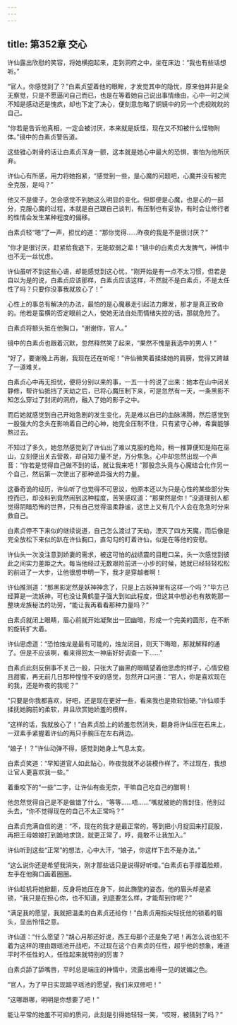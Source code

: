 ```yaml
---
---
---
```

title: 第352章 交心
---





许仙露出欣慰的笑容，将她横抱起来，走到洞府之中，坐在床边：“我也有些话想听。”

“官人，你感觉到了？”白素贞望着他的眼眸，才发觉其中的隐忧，原来他并非是全无察觉，只是不愿逼问自己而已，也是在等着她自己说出事情缘由，心中一时之间不知是感动还是愧疚，却也下定了决心，便刻意忽略了铜镜中的另一个虎视眈眈的自己。

“你若是告诉他真相，一定会被讨厌，本来就是妖怪，现在又不知被什么怪物附体。”镜中的白素贞警告道。

这些锥心刺骨的话让白素贞浑身一颤，这本就是她心中最大的恐惧，害怕为他所厌弃。

许仙心有所感，用力将她抱紧，“感觉到一些，是心魔的问题吧，心魔并没有被完全克服，是吗？”

他又不是傻子，怎会感觉不到她这么明显的变化。但即便是心魔，也是心的一部分，克服心魔的过程，本就是自己跟自己谈判，有压制也有妥协，有时会让修行者的性情会发生某种程度的偏移。

白素贞轻“嗯”了一声，担忧的道：“那你觉得……昨夜的我是不是很讨厌？”

“你才是很讨厌，赶紧给我退下，无能软弱之辈！”镜中的白素贞大发脾气，神情中也不无一丝忧虑。

许仙虽听不到这些心语，却能感觉到这心忧，“刚开始是有一点不太习惯，但若是自以为是的说，白素贞应该那样，白素贞应该这样，不然就不是白素贞，不是太任性了吗？只要你没事我就放心了！”

心性上的事总有解决的办法，最怕的是心魔暴走引起法力爆发，那才是真正致命的。他若是蛮横的否定眼前之人，使她无法自处而情绪失控的话，那就危险了。

白素贞将额头抵在他胸口，“谢谢你，官人。”

镜中的白素贞也跟着沉默，忽然释然笑了起来，“果然不愧是我选中的男人！”

“好了，要谢晚上再谢，我现在还在听呢！”许仙微笑着揉揉她的肩膀，觉得又跨越了一道难关。

白素贞心中再无担忧，便将分别以来的事，一五一十的说了出来：她本在山中闭关静修，帮许仙抵挡了天劫之后，已将心魔压制下来，可是忽然有一天，一条黑影不知怎么穿过了封闭的洞府，融入了她的影子之中。

而后她就感觉到自己开始急剧的发生变化，先是难以自已的血脉沸腾，然后感觉到一股强大的念头在影响着自己的心神，她完全压制不住，只有紧守心神，希冀能够熬过去。

不知过了多久，她忽然感觉到了许仙出了难以克服的危险，稍一推算便知是陷在巫山，立刻便出关去营救，却自知力量不足，万分焦急。心中却忽然出现一个声音：“你若是觉得自己做不到的话，就让我来吧！”那股念头竟与心魔结合化作另一个自己，然后第一次使出了那种诡异强大的力量。

这番奇诡的经历，许仙听了也觉得不可思议，他原本还以为只是心性的某些部分失控而已，却没料到竟然闹到这种程度，苦笑感叹道：“那果然是你！”没道理别人都觉得阴暗恐怖的世界，只有自己觉得温柔静谧，这世上又有几个人会在危急时分来救自己。

白素贞停不下来似的继续说道，自己怎么渡过了天劫，湮灭了四方天魔，而后像是完全放松下来似的趴在许仙胸口，直勾勾的盯着许仙，似是在等他的安慰。

许仙头一次没注意到娇妻的需求，被这可怕的战绩震的目瞪口呆，头一次感觉到彼此之间实力差距之大。每当他经过无数艰险前进一小步的时候，她就已经轻轻松松的前进了一大步，让他很想申明一下，我才是穿越者啊！

许仙推测道：“那黑影定然是妖神神念了，只是上古妖神里有这样一个吗？”毕方已经算是一流妖神，可也没让黄鹤童子强大到如此程度，但这其中想必也有敖乾那一整块龙族秘法的功劳，“能让我再看看那种力量吗？”

白素贞就闭上眼睛，眉心前就开始凝聚出一团幽暗，形成一个完美的圆形，在不断的旋转扩大着。

许仙思虑道：“恐怕烛龙是最有可能的，烛龙闭目，则天下晦暗，那就解释的通了。但是不应该啊，看来得回太一神庙好好调查一下……”

白素贞此刻反倒事不关己一般，只张大了幽黑的眼睛望着他思虑的样子，心情安稳且甜蜜，再无前几日那种惶惶不安的感觉，忽然开口问道：“官人，你是喜欢现在的我，还是昨夜的我呢？”

“只要是你我都喜欢，好吧，还是现在更好一些，看来我也是欺软怕硬。”许仙顺手揉抚她胸前的柔软，并且欣赏她娇羞的模样。

“这样的话，我就放心了！”白素贞脸上的娇羞忽然消失，翻身将许仙压在石床上，一双素手紧握着许仙的两只手腕压在左右两边。

“娘子！？”许仙动弹不得，感觉到她身上气息太变。

白素贞笑道：“早知道官人如此贴心，昨夜我就不必装模作样了。不过现在，我想让官人更喜欢我一些。”

着重咬下的“一些”二字，让许仙有些无奈，干嘛自己吃自己的醋啊！

他忽然觉得自己是不是做错了什么，“等等……唔……”嘴就被她的唇封住，他别过头去，“你不觉得现在的自己不太正常吗？”

白素贞充满自信的道：“不，现在的我才是最正常的，等到把小月捉回来打屁股，再把王母娘娘打到跪地求饶，就更正常了，哼，竟敢不让我加入。”

许仙听到这些“正常”的想法，心中大汗，“娘子，你这样下去不是办法。”

“这么说你还是希望我消失，刚才那些话只是说得好听喽。”白素贞右手撑着脸颊，左手在他胸口画着圈圈。

许仙趁机将她掀翻，反身将她压在身下，如此旖旎的姿态，他的眉头却是紧锁，“我只是在担心你，也不知道，到底要怎么样，才能帮到你呢？”

“满足我的愿望，我就把温柔的白素贞还给你！”白素贞用指尖轻抚他的锁着的眉头，显出怜惜之意。

许仙道：“什么愿望？”胡心月那还好说，西王母那个还是免了吧！再怎么说也犯不着为这样的理由跟瑶池开战吧，不过现在这个白素贞的任性，超乎他的想象，难道平时不任性的人，任性起来就特别的厉害？

白素贞舔了舔嘴唇，平时总是端庄的神情中，流露出难得一见的妩媚之色。

“官人，为了早日实现踏平瑶池的愿望，我们来双修吧！”

“这哪跟哪，明明是你想要了吧！”

能让平常的她羞不可抑的质问，此刻是引得她轻轻一笑，“哎呀，被猜到了吗？”